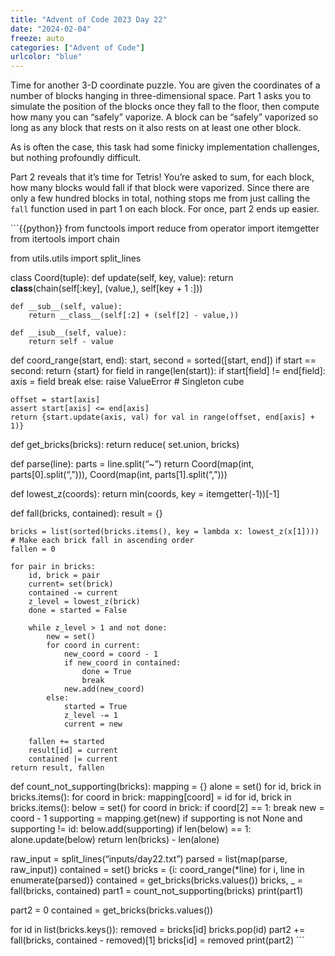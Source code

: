 ```yaml
---
title: "Advent of Code 2023 Day 22"
date: "2024-02-04"
freeze: auto
categories: ["Advent of Code"]
urlcolor: "blue"
---
```


Time for another 3-D coordinate puzzle. You are given the coordinates of a number 
of blocks hanging in three-dimensional space. Part 1 asks you to simulate the 
position of the blocks once they fall to the floor, then compute how many you 
can "safely" vaporize. A block can be "safely" vaporized so long as any block 
that rests on it also rests on at least one other block.

As is often the case, this task had some finicky implementation challenges, but 
nothing profoundly difficult.

Part 2 reveals that it's time for Tetris! You're asked to sum, for each block, how many 
blocks would fall if that block were vaporized. Since there are only a few hundred 
blocks in total, nothing stops me from just calling the `fall` function used in 
part 1 on each block. For once, part 2 ends up easier.


```{{python}}
from functools import reduce
from operator import itemgetter
from itertools import chain

from utils.utils import split_lines

class Coord(tuple):
    def update(self, key, value):
        return __class__(chain(self[:key], (value,), self[key + 1 :]))

    def __sub__(self, value):
        return __class__(self[:2] + (self[2] - value,))

    def __isub__(self, value):
        return self - value


def coord_range(start, end):
    start, second = sorted([start, end])
    if start == second:
        return {start}
    for field in range(len(start)):
        if start[field] != end[field]:
            axis = field
            break
    else:
        raise ValueError
    # Singleton cube

    offset = start[axis]
    assert start[axis] <= end[axis]
    return {start.update(axis, val) for val in range(offset, end[axis] + 1)}

def get_bricks(bricks):
    return reduce( set.union, bricks)


def parse(line):
    parts = line.split("~")
    return Coord(map(int, parts[0].split(","))), Coord(map(int, parts[1].split(",")))

def lowest_z(coords):
    return min(coords, key = itemgetter(-1))[-1]


def fall(bricks, contained):
    result = {}

    bricks = list(sorted(bricks.items(), key = lambda x: lowest_z(x[1])))
    # Make each brick fall in ascending order
    fallen = 0

    for pair in bricks:
        id, brick = pair
        current= set(brick)
        contained -= current
        z_level = lowest_z(brick)
        done = started = False

        while z_level > 1 and not done:
            new = set()
            for coord in current:
                new_coord = coord - 1
                if new_coord in contained:
                    done = True
                    break
                new.add(new_coord)
            else:
                started = True
                z_level -= 1
                current = new

        fallen += started
        result[id] = current
        contained |= current
    return result, fallen

def count_not_supporting(bricks):
    mapping = {}
    alone = set()
    for id, brick in bricks.items():
        for coord in brick:
            mapping[coord] = id
    for id, brick in bricks.items():
        below = set()
        for coord in brick:
            if coord[2] == 1:
                break
            new = coord - 1
            supporting = mapping.get(new)
            if supporting is not None and supporting != id:
                below.add(supporting)
        if len(below) == 1:
            alone.update(below)
    return len(bricks) - len(alone)


raw_input = split_lines("inputs/day22.txt")
parsed = list(map(parse, raw_input))
contained = set()
bricks = {i: coord_range(*line) for i, line in enumerate(parsed)}
contained = get_bricks(bricks.values())
bricks, _ = fall(bricks, contained)
part1 = count_not_supporting(bricks)
print(part1)

part2 = 0
contained = get_bricks(bricks.values())

for id in list(bricks.keys()):
    removed = bricks[id]
    bricks.pop(id)
    part2 += fall(bricks, contained - removed)[1]
    bricks[id] = removed
print(part2)
```

